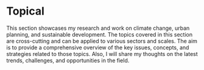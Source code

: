# Topical

<!-- <iframe src="https://kepler.gl/#/demo?mapUrl=https://raw.githubusercontent.com/gigisung0503/archive/04d6fcfe9509666d2c0c84d2d129462ec43587eb/misc/svi_west.json" style="border:0px #ffffff none;" name="myiFrame" scrolling="no" frameborder="0" marginheight="0px" marginwidth="0px" height="600" width="1000" allowfullscreen></iframe>
*<A map showing CDC's Social Vulnerability Index>* -->

<!-- <iframe src="https://kepler.gl/#/demo?mapUrl=https://dl.dropboxusercontent.com/scl/fi/i86u36dotdcvxn7v92gv5/svi_national.json?rlkey=q1q9m7houco9ku21cl6c2olsg&dl=1" style="border:0px #ffffff none;" name="myiFrame" scrolling="no" frameborder="0" marginheight="0px" marginwidth="0px" height="600" width="1000" allowfullscreen></iframe> -->


This section showcases my research and work on climate change, urban planning, and sustainable development. The topics covered in this section are cross-cutting and can be applied to various sectors and scales. The aim is to provide a comprehensive overview of the key issues, concepts, and strategies related to those topics. Also, I will share my thoughts on the latest trends, challenges, and opportunities in the field.
